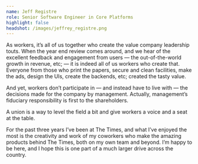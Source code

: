 ```yaml
---
name: Jeff Registre
role: Senior Software Engineer in Core Platforms
highlight: false
headshot: /images/jeffrey_registre.png
---
```

As workers, it’s all of us together who create the value company leadership touts. When the year end review comes around, and we hear of the excellent feedback and engagement from users — the out-of-the-world growth in revenue, etc; —  it is indeed all of us workers who create that. Everyone from those who print the papers, secure and clean facilities, make the ads, design the UIs, create the backends, etc; created the tasty value.

And yet, workers don’t participate in — and instead have to live with — the decisions made for the company by management. Actually, management’s fiduciary responsibility is first to the shareholders.

A union is a way to level the field a bit and give workers a voice and a seat at the table. 

For the past three years I’ve been at The Times, and what I’ve enjoyed the most is the creativity and work of my coworkers who make the amazing products behind The Times, both on my own team and beyond. I’m happy to be here, and I hope this is one part of a much larger drive across the country.
